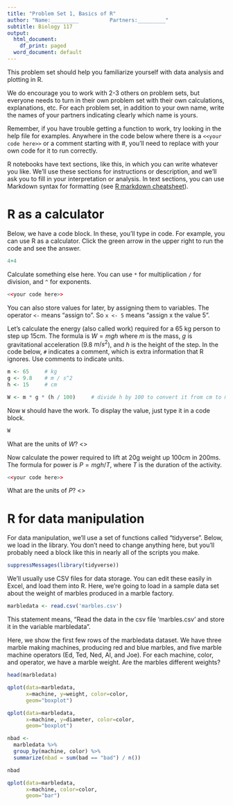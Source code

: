 ```yaml
---
title: "Problem Set 1, Basics of R"
author: "Name:_________          Partners:_________"
subtitle: Biology 117
output:
  html_document:
    df_print: paged
  word_document: default
---
```


This problem set should help you familiarize yourself with data analysis and plotting in R.  

We do encourage you to work with 2-3 others on problem sets, but everyone needs to turn in their own problem set with their own calculations, explanations, etc. For each problem set, in addition to your own name, write the names of your partners indicating clearly which name is yours.

Remember, if you have trouble getting a function to work, try looking in the help file for examples. Anywhere in the code below where there is a `<<your code here>>` or a comment starting with #, you'll need to replace with your own code for it to run correctly.

R notebooks have text sections, like this, in which you can write whatever you like. We'll use these sections for instructions or description, and we'll ask you to fill in your interpretation or analysis.  In text sections, you can use 
Markdown syntax for formatting (see [R markdown cheatsheet](https://www.rstudio.com/wp-content/uploads/2015/02/rmarkdown-cheatsheet.pdf])).

# R as a calculator

Below, we have a code block.  In these, you'll type in code.  For example, you can use R as a calculator.  Click the green arrow in the upper right to run the code and see the answer.
```r
4+4
```

Calculate something else here.  You can use `*` for multiplication `/` for division, and `^` for exponents.
```r
<<your code here>>
```

You can also store values for later, by assigning them to variables.  The operator `<-` means "assign to".  So `x <- 5` means "assign x the value 5".

Let's calculate the energy (also called work) required for a 65 kg person to step up 15cm.  The formula is $W = mgh$ where $m$ is the mass, $g$ is gravitational acceleration (9.8 $m/s^2$), and $h$ is the height of the step.  In the code below, `#` indicates a comment, which is extra information that R ignores.  Use comments to indicate units.

```r
m <- 65     # kg
g <- 9.8    # m / s^2
h <- 15     # cm

W <- m * g * (h / 100)     # divide h by 100 to convert it from cm to m
```

Now `W` should have the work.  To display the value, just type it in a code block.
```r
W
```
What are the units of $W$?  <<your answer here>>

Now calculate the power required to lift at 20g weight up 100cm in 200ms.  The formula for power is $P = mgh / T$, where $T$ is the duration of the activity.
```r
<<your code here>>
```
What are the units of $P$?  <<your answer here>>

# R for data manipulation

For data manipulation, we'll use a set of functions called "tidyverse".  Below, we load in the library.  You don't need to change anything here, but you'll probably need a block like this in nearly all of the scripts you make.
```r
suppressMessages(library(tidyverse))
```

We'll usually use CSV files for data storage.  You can edit these easily in Excel, and load them into R.  Here, we're going to load in a sample data set about the weight of marbles produced in a marble factory.

```r
marbledata <- read.csv('marbles.csv')
```
This statement means, "Read the data in the csv file 'marbles.csv' and store it in the variable marbledata".

Here, we show the first few rows of the marbledata dataset.  We have three marble making machines, producing red and blue marbles, and five marble machine operators (Ed, Ted, Ned, Al, and Joe).  For each machine, color, and operator, we have a marble weight.  Are the marbles different weights?
```r
head(marbledata)
```

```r
qplot(data=marbledata,
      x=machine, y=weight, color=color,
      geom="boxplot")
```
```r
qplot(data=marbledata,
      x=machine, y=diameter, color=color,
      geom="boxplot")
```
```r
nbad <- 
  marbledata %>%
  group_by(machine, color) %>%
  summarize(nbad = sum(bad == "bad") / n())

nbad
```

```r
qplot(data=marbledata,
      x=machine, color=color,
      geom="bar")
```

